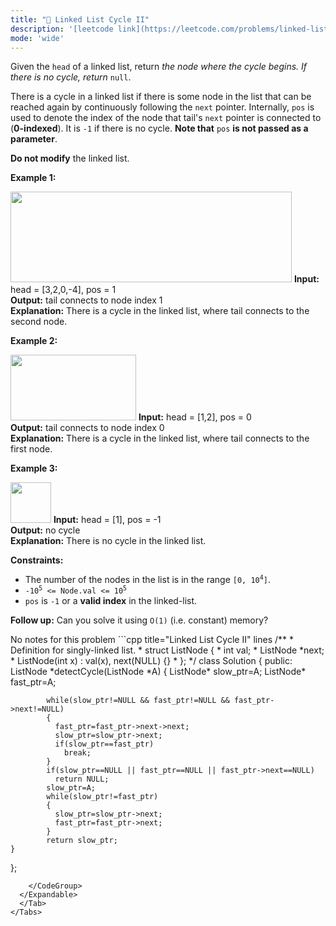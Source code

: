 ```yaml
---
title: "🧀 Linked List Cycle II"
description: '[leetcode link](https://leetcode.com/problems/linked-list-cycle-ii/description/)'
mode: 'wide'
---
```

<Tabs>
  <Tab title="Question" icon="circle-question" iconType="regular">
    <Card>
      <p>Given the <code>head</code> of a linked list, return <em>the node where the cycle begins. If there is no cycle, return </em><code>null</code>.</p>  <p>There is a cycle in a linked list if there is some node in the list that can be reached again by continuously following the <code>next</code> pointer. Internally, <code>pos</code> is used to denote the index of the node that tail&#39;s <code>next</code> pointer is connected to (<strong>0-indexed</strong>). It is <code>-1</code> if there is no cycle. <strong>Note that</strong> <code>pos</code> <strong>is not passed as a parameter</strong>.</p>  <p><strong>Do not modify</strong> the linked list.</p>   <p><strong class="example">Example 1:</strong></p> <img alt="" src="https://assets.leetcode.com/uploads/2018/12/07/circularlinkedlist.png" style="height: 145px; width: 450px;" />  <strong>Input:</strong> head = [3,2,0,-4], pos = 1 <br/> <strong>Output:</strong> tail connects to node index 1 <br/> <strong>Explanation:</strong> There is a cycle in the linked list, where tail connects to the second node.   <p><strong class="example">Example 2:</strong></p> <img alt="" src="https://assets.leetcode.com/uploads/2018/12/07/circularlinkedlist_test2.png" style="height: 105px; width: 201px;" />  <strong>Input:</strong> head = [1,2], pos = 0 <br/> <strong>Output:</strong> tail connects to node index 0 <br/> <strong>Explanation:</strong> There is a cycle in the linked list, where tail connects to the first node.   <p><strong class="example">Example 3:</strong></p> <img alt="" src="https://assets.leetcode.com/uploads/2018/12/07/circularlinkedlist_test3.png" style="height: 65px; width: 65px;" />  <strong>Input:</strong> head = [1], pos = -1 <br/> <strong>Output:</strong> no cycle <br/> <strong>Explanation:</strong> There is no cycle in the linked list.    <p><strong>Constraints:</strong></p>  <ul>  <li>The number of the nodes in the list is in the range <code>[0, 10<sup>4</sup>]</code>.</li>  <li><code>-10<sup>5</sup> &lt;= Node.val &lt;= 10<sup>5</sup></code></li>  <li><code>pos</code> is <code>-1</code> or a <strong>valid index</strong> in the linked-list.</li> </ul>   <p><strong>Follow up:</strong> Can you solve it using <code>O(1)</code> (i.e. constant) memory?</p> 
    </Card>
  </Tab>
  <Tab title="Solution" icon="lightbulb" iconType="regular" >
    <Card>
      No notes for this problem
</Card>
  <Expandable title="code">
    <CodeGroup dropdown>
```cpp title="Linked List Cycle II" lines
/**
 * Definition for singly-linked list.
 * struct ListNode {
 *     int val;
 *     ListNode *next;
 *     ListNode(int x) : val(x), next(NULL) {}
 * };
 */
class Solution {
public:
    ListNode *detectCycle(ListNode *A) {
           ListNode* slow_ptr=A;
            ListNode* fast_ptr=A;
        
            while(slow_ptr!=NULL && fast_ptr!=NULL && fast_ptr->next!=NULL)
            {
              fast_ptr=fast_ptr->next->next;
              slow_ptr=slow_ptr->next;
              if(slow_ptr==fast_ptr)
                break;
            }
            if(slow_ptr==NULL || fast_ptr==NULL || fast_ptr->next==NULL)
              return NULL;
            slow_ptr=A;
            while(slow_ptr!=fast_ptr)
            {
              slow_ptr=slow_ptr->next;
              fast_ptr=fast_ptr->next;
            }
            return slow_ptr;
    }
};
```
    </CodeGroup>
  </Expandable>
  </Tab>
</Tabs>